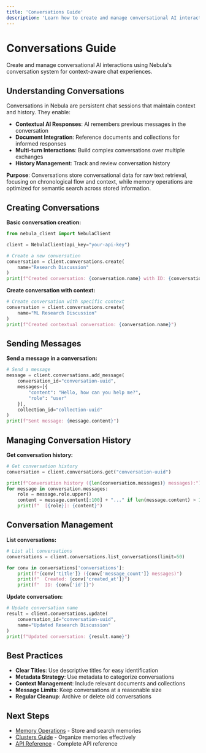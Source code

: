 ```yaml
---
title: 'Conversations Guide'
description: 'Learn how to create and manage conversational AI interactions in Nebula'
---
```


# Conversations Guide

Create and manage conversational AI interactions using Nebula's conversation system for context-aware chat experiences.

## Understanding Conversations

Conversations in Nebula are persistent chat sessions that maintain context and history. They enable:

- **Contextual AI Responses**: AI remembers previous messages in the conversation
- **Document Integration**: Reference documents and collections for informed responses
- **Multi-turn Interactions**: Build complex conversations over multiple exchanges
- **History Management**: Track and review conversation history

**Purpose**: Conversations store conversational data for raw text retrieval, focusing on chronological flow and context, while memory operations are optimized for semantic search across stored information.


## Creating Conversations

**Basic conversation creation:**
```python
from nebula_client import NebulaClient

client = NebulaClient(api_key="your-api-key")

# Create a new conversation
conversation = client.conversations.create(
    name="Research Discussion"
)
print(f"Created conversation: {conversation.name} with ID: {conversation.id}")
```

**Create conversation with context:**
```python
# Create conversation with specific context
conversation = client.conversations.create(
    name="ML Research Discussion"
)
print(f"Created contextual conversation: {conversation.name}")
```

## Sending Messages

**Send a message in a conversation:**
```python
# Send a message
message = client.conversations.add_message(
    conversation_id="conversation-uuid",
    messages=[{
        "content": "Hello, how can you help me?",
        "role": "user"
    }],
    collection_id="collection-uuid"
)
print(f"Sent message: {message.content}")
```


## Managing Conversation History

**Get conversation history:**
```python
# Get conversation history
conversation = client.conversations.get("conversation-uuid")

print(f"Conversation history ({len(conversation.messages)} messages):")
for message in conversation.messages:
    role = message.role.upper()
    content = message.content[:100] + "..." if len(message.content) > 100 else message.content
    print(f"  [{role}]: {content}")
```

## Conversation Management

**List conversations:**
```python
# List all conversations
conversations = client.conversations.list_conversations(limit=50)

for conv in conversations['conversations']:
    print(f"{conv['title']} ({conv['message_count']} messages)")
    print(f"  Created: {conv['created_at']}")
    print(f"  ID: {conv['id']}")
```

**Update conversation:**
```python
# Update conversation name
result = client.conversations.update(
    conversation_id="conversation-uuid",
    name="Updated Research Discussion"
)
print(f"Updated conversation: {result.name}")
```

## Best Practices

- **Clear Titles**: Use descriptive titles for easy identification
- **Metadata Strategy**: Use metadata to categorize conversations
- **Context Management**: Include relevant documents and collections
- **Message Limits**: Keep conversations at a reasonable size
- **Regular Cleanup**: Archive or delete old conversations

## Next Steps

- [Memory Operations](/guides/memory-operations) - Store and search memories
- [Clusters Guide](/guides/clusters) - Organize memories effectively
- [API Reference](/api-reference/overview) - Complete API reference 